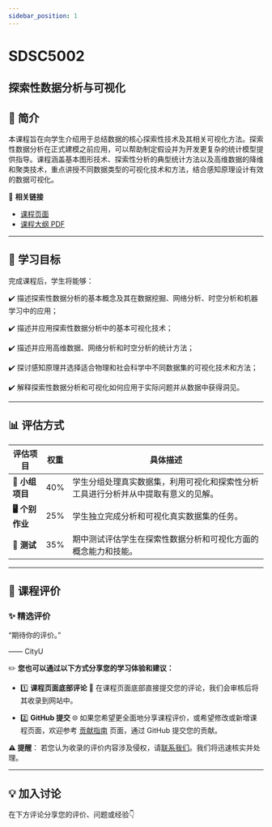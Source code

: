 ```yaml
---
sidebar_position: 1
---
```


# SDSC5002
## 探索性数据分析与可视化

## **📘 简介**
本课程旨在向学生介绍用于总结数据的核心探索性技术及其相关可视化方法。探索性数据分析在正式建模之前应用，可以帮助制定假设并为开发更复杂的统计模型提供指导。课程涵盖基本图形技术、探索性分析的典型统计方法以及高维数据的降维和聚类技术，重点讲授不同数据类型的可视化技术和方法，结合感知原理设计有效的数据可视化。

🔗 **相关链接**
- [课程页面](https://www.cityu.edu.hk/catalogue/pg/202425/course/SDSC5002.htm)
- [课程大纲 PDF](https://www.cityu.edu.hk/catalogue/pg/202425/course/SDSC5002.pdf)

---

## **🎯 学习目标**

完成课程后，学生将能够：

✔️ 描述探索性数据分析的基本概念及其在数据挖掘、网络分析、时空分析和机器学习中的应用；

✔️ 描述并应用探索性数据分析中的基本可视化技术；

✔️ 描述并应用高维数据、网络分析和时空分析的统计方法；

✔️ 探讨感知原理并选择适合物理和社会科学中不同数据集的可视化技术和方法；

✔️ 解释探索性数据分析和可视化如何应用于实际问题并从数据中获得洞见。

---

## **📊 评估方式**

| **评估项目**           | **权重** | **具体描述**                                                                                       |
|-----------------------|---------|---------------------------------------------------------------------------------------------------|
| **📝 小组项目**         | 40%     | 学生分组处理真实数据集，利用可视化和探索性分析工具进行分析并从中提取有意义的见解。                      |
| **🖥️ 个别作业**         | 25%     | 学生独立完成分析和可视化真实数据集的任务。                                                        |
| **📄 测试**             | 35%     | 期中测试评估学生在探索性数据分析和可视化方面的概念能力和技能。                                        |

---

## **💬 课程评价**

### ✨ **精选评价**
<div className={commentStyles.commentBox}>
    <p className={commentStyles.commentText}>
        “期待你的评价。”
    </p>
    <p className={commentStyles.commentAuthor}>—— CityU</p>
</div>

✏️ **您也可以通过以下方式分享您的学习体验和建议：**

- 1️⃣ **课程页面底部评论**
💬 在课程页面底部直接提交您的评论，我们会审核后将其收录到网站中。

- 2️⃣ **GitHub 提交**
🌐 如果您希望更全面地分享课程评价，或希望修改或新增课程页面，欢迎参考 [贡献指南](https://penjc.github.io/cityU-navigator/contributing) 页面，通过 GitHub 提交您的贡献。

**⚠️ 提醒**：
若您认为收录的评价内容涉及侵权，请[联系我们](https://github.com/penjc/cityU-navigator/issues)。我们将迅速核实并处理。

---


## **💡 加入讨论**

在下方评论分享您的评价、问题或经验👇
<Utterances />